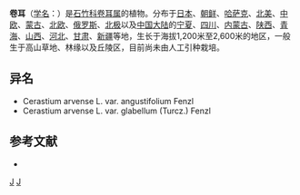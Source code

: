 {{Speciesbox 
| taxon = Cerastium arvense
| authority = L.
| image = Cerastium arvense 5618.JPG
| subdivision_ranks =[[变种|变种]]
| subdivision =
* 卷耳 ''C. a.'' var. ''arvense''
* [[狭叶卷耳|狭叶卷耳]] ''C. a.'' var. ''angustifolium''
* [[无毛卷耳|无毛卷耳]] ''C. a.'' var. ''glabellum''
}}

'''卷耳'''（[[学名|学名]]：{{lang|la|''Cerastium arvense''}}）是[[石竹科|石竹科]][[卷耳属|卷耳属]]的植物。分布于[[日本|日本]]、[[朝鲜|朝鲜]]、[[哈萨克|哈萨克]]、[[北美|北美]]、[[中欧|中欧]]、[[蒙古|蒙古]]、[[北欧|北欧]]、[[俄罗斯|俄罗斯]]、[[北极|北极]]以及[[中国大陆|中国大陆]]的[[宁夏|宁夏]]、[[四川|四川]]、[[内蒙古|内蒙古]]、[[陕西|陕西]]、[[青海|青海]]、[[山西|山西]]、[[河北|河北]]、[[甘肃|甘肃]]、[[新疆|新疆]]等地，生长于海拔1,200米至2,600米的地区，一般生于高山草地、林缘以及丘陵区，目前尚未由人工引种栽培。

== 异名 ==
* Cerastium arvense L. var. angustifolium Fenzl
* Cerastium arvense L. var. glabellum (Turcz.) Fenzl

== 参考文献 ==
<div class="references-small">
* {{cite web| url =http://www.bioinfo.cn/db05/KmzwSpecies.php?action=view&id=1182| title =卷耳（原变种）| work =《中国高等植物数据库全库》| publisher =中国科学院微生物研究所| author =昆明植物研究所| accessdate =2009-02-22| deadurl =yes| archiveurl =https://web.archive.org/web/20160305041116/http://www.bioinfo.cn/db05/KmzwSpecies.php?action=view&id=1182| archivedate =2016-03-05}}
</div>
{{Taxonbar|from=Q1370878}}

[[Category:卷耳属|J]]
[[Category:卡尔·林奈命名的生物分类|J]]


{{植物小作品}}